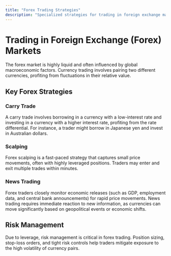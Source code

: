 ```yaml
---
title: "Forex Trading Strategies"
description: "Specialized strategies for trading in foreign exchange markets"
---
```


# Trading in Foreign Exchange (Forex) Markets

The forex market is highly liquid and often influenced by global macroeconomic factors. Currency trading involves pairing two different currencies, profiting from fluctuations in their relative value.

## Key Forex Strategies

### Carry Trade
A carry trade involves borrowing in a currency with a low-interest rate and investing in a currency with a higher interest rate, profiting from the rate differential. For instance, a trader might borrow in Japanese yen and invest in Australian dollars.

### Scalping
Forex scalping is a fast-paced strategy that captures small price movements, often with highly leveraged positions. Traders may enter and exit multiple trades within minutes.

### News Trading
Forex traders closely monitor economic releases (such as GDP, employment data, and central bank announcements) for rapid price movements. News trading requires immediate reaction to new information, as currencies can move significantly based on geopolitical events or economic shifts.

## Risk Management
Due to leverage, risk management is critical in forex trading. Position sizing, stop-loss orders, and tight risk controls help traders mitigate exposure to the high volatility of currency pairs. 